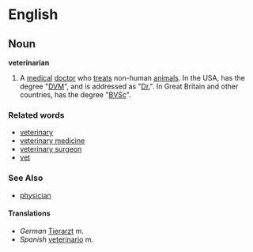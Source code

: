 =English=

==Noun==
'''veterinarian'''
{{wikipedia}}
# A [[medical]] [[doctor]] who [[treat]]s non-human [[animal]]s.  In the USA, has the degree "[[DVM]]", and is addressed as "[[Dr.]]".  In Great Britain and other countries, has the degree "[[BVSc]]".

===Related words===
* [[veterinary]]
* [[veterinary medicine]]
* [[veterinary surgeon]]
* [[vet]]

===See Also===
* [[physician]]

====Translations====
* ''German'' [[Tierarzt]] m.
* ''Spanish'' [[veterinario]] m.